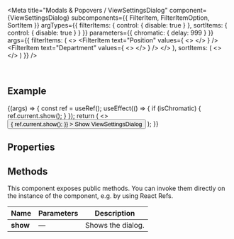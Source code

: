 
<Meta
  title="Modals & Popovers / ViewSettingsDialog"
  component={ViewSettingsDialog}
  subcomponents={{ FilterItem, FilterItemOption, SortItem }}
  argTypes={{
    filterItems: { control: { disable: true } },
    sortItems: { control: { disable: true } }
  }}
  parameters={{
    chromatic: { delay: 999 }
  }}
  args={{
    filterItems: (
      <>
        <FilterItem
          text="Position"
          values={
            <>
              <FilterItemOption text="CEO" />
              <FilterItemOption text="CTO" />
              <FilterItemOption text="CIO" />
            </>
          }
        />
        <FilterItem
          text="Department"
          values={
            <>
              <FilterItemOption text="Legal" />
              <FilterItemOption text="Finance" />
              <FilterItemOption text="Development" />
            </>
          }
        />
      </>
    ),
    sortItems: (
      <>
        <SortItem text="Name" />
        <SortItem text="Position" />
        <SortItem text="Company" />
        <SortItem text="Department" />
      </>
    )
  }}
/>

<DocsHeader since="0.20.0" />

<br />

## Example

<Canvas>
  <Story name="Default">
    {(args) => {
      const ref = useRef();
      useEffect(() => {
        if (isChromatic) {
          ref.current.show();
        }
      });
      return (
        <>
          <Button
            onClick={() => {
              ref.current.show();
            }}
          >
            Show ViewSettingsDialog
          </Button>
          <ViewSettingsDialog ref={ref} {...args} />
        </>
      );
    }}
  </Story>
</Canvas>

## Properties

<ArgsTable story="." />

<Description />

## Methods

This component exposes public methods. You can invoke them directly on the instance of the component, e.g. by using React Refs.

| Name     | Parameters | Description       |
| -------- | ---------- | ----------------- |
| **show** | &mdash;    | Shows the dialog. |

<Footer />
